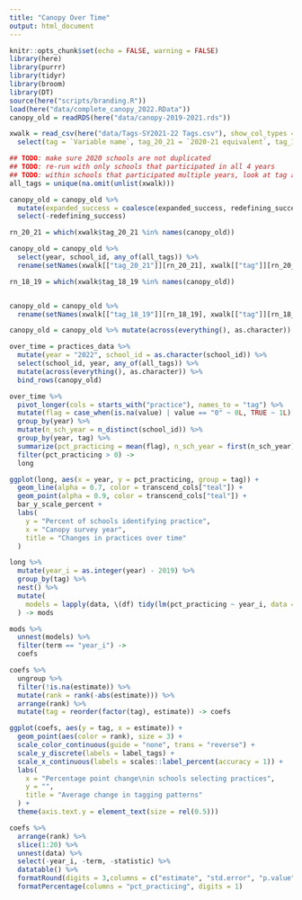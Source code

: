 ```yaml
---
title: "Canopy Over Time"
output: html_document
---
```


```r
knitr::opts_chunk$set(echo = FALSE, warning = FALSE)
library(here)
library(purrr)
library(tidyr)
library(broom)
library(DT)
source(here("scripts/branding.R"))
load(here("data/complete_canopy_2022.RData"))
canopy_old = readRDS(here("data/canopy-2019-2021.rds"))

xwalk = read_csv(here("data/Tags-SY2021-22 Tags.csv"), show_col_types = FALSE) %>%
  select(tag = `Variable name`, tag_20_21 = `2020-21 equivalent`, tag_18_19 = `2018-19 equivalent`)
```

```r

## TODO: make sure 2020 schools are not duplicated
## TODO: re-run with only schools that participated in all 4 years
## TODO: within schools that participated multiple years, look at tag additions and subtractions
all_tags = unique(na.omit(unlist(xwalk)))

canopy_old = canopy_old %>%
  mutate(expanded_success = coalesce(expanded_success, redefining_success)) %>%
  select(-redefining_success)

rn_20_21 = which(xwalk$tag_20_21 %in% names(canopy_old))

canopy_old = canopy_old %>%
  select(year, school_id, any_of(all_tags)) %>%
  rename(setNames(xwalk[["tag_20_21"]][rn_20_21], xwalk[["tag"]][rn_20_21]))

rn_18_19 = which(xwalk$tag_18_19 %in% names(canopy_old))


canopy_old = canopy_old %>%
  rename(setNames(xwalk[["tag_18_19"]][rn_18_19], xwalk[["tag"]][rn_18_19]))

canopy_old = canopy_old %>% mutate(across(everything(), as.character))

over_time = practices_data %>%
  mutate(year = "2022", school_id = as.character(school_id)) %>%
  select(school_id, year, any_of(all_tags)) %>%
  mutate(across(everything(), as.character)) %>%
  bind_rows(canopy_old)

over_time %>%
  pivot_longer(cols = starts_with("practice"), names_to = "tag") %>%
  mutate(flag = case_when(is.na(value) | value == "0" ~ 0L, TRUE ~ 1L)) %>%
  group_by(year) %>%
  mutate(n_sch_year = n_distinct(school_id)) %>%
  group_by(year, tag) %>%
  summarize(pct_practicing = mean(flag), n_sch_year = first(n_sch_year), .groups = "drop") %>%
  filter(pct_practicing > 0) ->
  long
```


```r
ggplot(long, aes(x = year, y = pct_practicing, group = tag)) +
  geom_line(alpha = 0.7, color = transcend_cols["teal"]) +
  geom_point(alpha = 0.9, color = transcend_cols["teal"]) +
  bar_y_scale_percent +
  labs(
    y = "Percent of schools identifying practice",
    x = "Canopy survey year",
    title = "Changes in practices over time"
  )
```

```r
long %>% 
  mutate(year_i = as.integer(year) - 2019) %>%
  group_by(tag) %>%
  nest() %>%
  mutate(
    models = lapply(data, \(df) tidy(lm(pct_practicing ~ year_i, data = df)))
  ) -> mods 

mods %>%
  unnest(models) %>%
  filter(term == "year_i") ->
  coefs

coefs %>%
  ungroup %>%
  filter(!is.na(estimate)) %>%
  mutate(rank = rank(-abs(estimate))) %>%
  arrange(rank) %>%
  mutate(tag = reorder(factor(tag), estimate)) -> coefs

ggplot(coefs, aes(y = tag, x = estimate)) +
  geom_point(aes(color = rank), size = 3) +
  scale_color_continuous(guide = "none", trans = "reverse") +
  scale_y_discrete(labels = label_tags) +
  scale_x_continuous(labels = scales::label_percent(accuracy = 1)) +
  labs(
    x = "Percentage point change\nin schools selecting practices",
    y = "",
    title = "Average change in tagging patterns"
  ) +
  theme(axis.text.y = element_text(size = rel(0.5)))
```

```r
coefs %>% 
  arrange(rank) %>%
  slice(1:20) %>%
  unnest(data) %>%
  select(-year_i, -term, -statistic) %>%
  datatable() %>%
  formatRound(digits = 3,columns = c("estimate", "std.error", "p.value")) %>%
  formatPercentage(columns = "pct_practicing", digits = 1)
```


